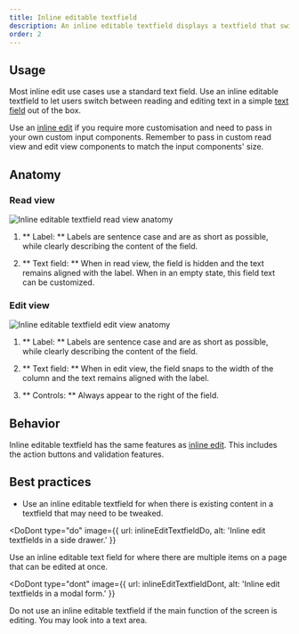 ```yaml
---
title: Inline editable textfield
description: An inline editable textfield displays a textfield that switches between reading and editing on the same page.
order: 2
---
```



## Usage

Most inline edit use cases use a standard text field. Use an inline editable textfield to let users switch between reading and editing text in a simple [text field](/components/textfield) out of the box.

Use an [inline edit](/components/inline-edit) if you require more customisation and need to pass in your own custom input components. Remember to pass in custom read view and edit view components to match the input components' size.

## Anatomy

### Read view

![Inline editable textfield read view anatomy](/images/inline-editable-textfield-anatomy-read.png)

1. ** Label: ** Labels are sentence case and are as short as possible, while clearly describing the content of the field.

2. ** Text field: ** When in read view, the field is hidden and the text remains aligned with the label. When in an empty state, this field text can be customized.

### Edit view

![Inline editable textfield edit view anatomy](/images/inline-editable-textfield-anatomy-edit.png)

1. ** Label: ** Labels are sentence case and are as short as possible, while clearly describing the content of the field.

2. ** Text field: ** When in edit view, the field snaps to the width of the column and the text remains aligned with the label.

3. ** Controls: ** Always appear to the right of the field.

## Behavior

Inline editable textfield has the same features as [inline edit](/components/inline-edit). This includes the action buttons and validation features.

## Best practices

- Use an inline editable textfield for when there is existing content in a textfield that may need to be tweaked.

<DoDont
  type="do"
  image={{
    url: inlineEditTextfieldDo,
    alt: 'Inline edit textfields in a side drawer.'
  }}
>
  Use an inline editable text field for where there are multiple items on a page that can be edited at once.
</DoDont>

<DoDont
  type="dont"
  image={{
    url: inlineEditTextfieldDont,
    alt: 'Inline edit textfields in a modal form.'
  }}
>
  Do not use an inline editable textfield if the main function of the screen is editing. You may look into a text area.
</DoDont>

